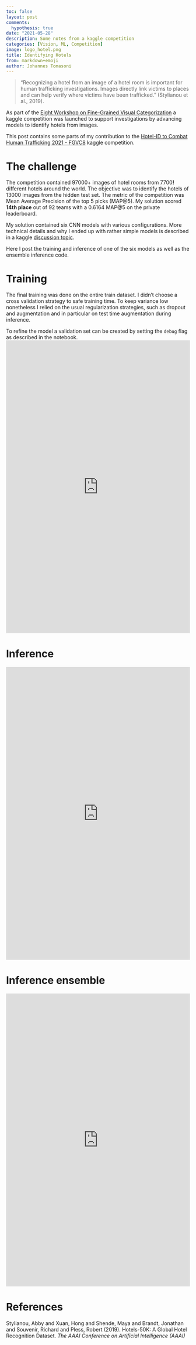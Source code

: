 ```yaml
---
toc: false
layout: post
comments:
  hypothesis: true
date: "2021-05-28"
description: Some notes from a kaggle competition
categories: [Vision, ML, Competition]
image: logo_hotel.png
title: Identifying Hotels
from: markdown+emoji
author: Johannes Tomasoni
---
```


> "Recognizing a hotel from an image of a hotel room is important for human trafficking investigations. Images directly
link victims to places and can help verify where victims have
been trafficked." (Stylianou et al., 2019). 

As part of the [Eight Workshop on Fine-Grained Visual Categorization](https://sites.google.com/view/fgvc8/home) a kaggle competition was launched to support investigations by advancing models to identify hotels from images.

This post contains some parts of my contribution to the [Hotel-ID to Combat Human Trafficking 2021 - FGVC8](https://www.kaggle.com/c/hotel-id-2021-fgvc8/overview) kaggle competition.

# The challenge
The competition contained 97000+ images of hotel rooms from 7700**!** different hotels around the world. The objective was to identify the hotels of 13000 images from the hidden test set. The metric of the competition was Mean Average Precision of the top 5 picks (MAP@5). My solution scored **14th place** out of 92 teams with a 0.6164 MAP@5 on the private leaderboard.

My solution contained six CNN models with various configurations. More technical details and why I ended up with rather simple models is described in a kaggle [discussion topic](https://www.kaggle.com/c/hotel-id-2021-fgvc8/discussion/242030).

Here I post the training and inference of one of the six models as well as the ensemble inference code.

# Training
The final training was done on the entire train dataset. I didn't choose a cross validation strategy to safe training time. To keep variance low nonetheless I relied on the usual regularization strategies, such as dropout and augmentation and in particular on test time augmentation during inference.

To refine the model a validation set can be created by setting the `debug` flag as described in the notebook.
<iframe src="https://www.kaggle.com/embed/joatom/hotel-train-fastai-densnet161?kernelSessionId=63702072" height="800" style="margin: 0 auto; width: 100%; max-width: 950px;" frameborder="0" scrolling="auto" title="Hotel train (fastai + densnet161)"></iframe>

# Inference
<iframe src="https://www.kaggle.com/embed/joatom/hotel-inference-fastai?kernelSessionId=63761117" height="800" style="margin: 0 auto; width: 100%; max-width: 950px;" frameborder="0" scrolling="auto" title="Hotel inference (fastai)"></iframe>

# Inference ensemble
<iframe src="https://www.kaggle.com/embed/joatom/fgvc8-hotel-ensemble-inference?kernelSessionId=63977973" height="800" style="margin: 0 auto; width: 100%; max-width: 950px;" frameborder="0" scrolling="auto" title="fgvc8 - hotel ensemble (inference)"></iframe>


# References

Stylianou, Abby and Xuan, Hong and Shende, Maya and Brandt, Jonathan and Souvenir, Richard and Pless, Robert (2019). Hotels-50K: A Global Hotel Recognition Dataset. *The AAAI Conference on Artificial Intelligence (AAAI)*